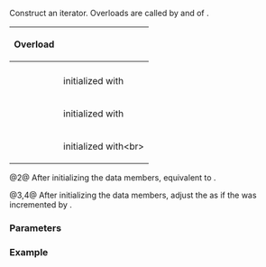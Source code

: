 {{cpp/ranges/join_with_view/iterator/title|''iterator''}}
{{cpp/ranges/join_with_view/navbar}}

{{dcl begin}}
{{dcl|num=1|since=c++23|1=
/*iterator*/() = default;
}}
{{dcl|num=2|since=c++23|
constexpr /*iterator*/( /*iterator*/&lt;!Const&gt; i )
    requires Const &amp;&amp;
        std::convertible_to&lt;ranges::iterator_t&lt;V&gt;, /*OuterIter*/&gt; &amp;&amp;
        std::convertible_to&lt;ranges::iterator_t&lt;/*InnerRng*/&gt;,
                            /*InnerIter*/&gt; &amp;&amp;
        std::convertible_to&lt;ranges::iterator_t&lt;Pattern&gt;, /*PatternIter*/&gt;;
}}
{{dcla|num=3|since=c++23|expos=yes|
constexpr /*iterator*/( /*Parent*/&amp; parent, /*OuterIter*/ outer )
    requires std::forward_range&lt;/*Base*/&gt;;
}}
{{dcla|num=4|since=c++23|expos=yes|
constexpr explicit /*iterator*/( /*Parent*/ parent )
    requires (!std::forward_range&lt;/*Base*/&gt;);
}}
{{dcl end}}

Construct an iterator. Overloads {{v|3,4}} are called by {{ltf|cpp/ranges/join_with_view/begin}} and {{ltf|cpp/ranges/join_with_view/end}} of {{lc|ranges::join_with_view}}.

{|class="wikitable" style="text-align: center;"
!rowspan=2|{{nbsp}}Overload{{nbsp}}
!colspan=3|{{rlps|/#Data members}}
|-
!style="font-weight: normal;"|{{tti|parent_}}
!style="font-weight: normal;"|{{tti|outer_it_}}
!style="font-weight: normal;"|{{tti|inner_it_}}
|-
|{{v|1}}
|initialized with {{c|nullptr}}
|[[cpp/language/value initialization|value-initialized]]&lt;br&gt;{{small|(only if {{rlpsi|/#Base}} models {{lconcept|forward_range}})}}
|rowspan=4|{{nbsp}}[[cpp/language/default initialization|default-initialized]]{{nbsp}}
|-
|{{v|2}}
|initialized with {{box|{{c/core|i.}}{{rlpsi|/#parent_}}}}
|{{nbsp}}initialized with {{box|{{c/core|std::move(i.}}{{rlpsi|/#outer_it_}}}}{{nbsp}}&lt;br&gt;{{small|(only if {{rlpsi|/#Base}} models {{lconcept|forward_range}})}}
|-
|{{v|3}}
|rowspan=2|initialized with&lt;br&gt;{{nbsp}}{{c|std::addressof(parent)}}{{nbsp}}
|initialized with {{c|std::move(outer)}}
|-
|{{v|4}}
|{{n/a}}
|}

@2@ After initializing the data members, equivalent to {{box|
{{c/core|if (i.}}{{rlpsi|/#inner_it_}}{{sep}}{{c/core|1=.index() == 0)}}&lt;br&gt;
{{nbspt|4}}{{rlpsi|/#inner_it_}}{{sep}}{{c/core|.template emplace&lt;0&gt;(std::get&lt;0&gt;(std::move(i.}}{{rlpsi|/#inner_it_}}{{sep}}{{c/core|)));}}&lt;br&gt;
{{c/core|else}}&lt;br&gt;
{{nbspt|4}}{{rlpsi|/#inner_it_}}{{sep}}{{c/core|.template emplace&lt;1&gt;(std::get&lt;1&gt;(std::move(i.}}{{rlpsi|/#inner_it_}}{{sep}}{{c/core|)));}}
}}.

@3,4@ After initializing the data members, adjust the {{rlp|/|outer iterator}} as if the {{rlp|/|inner iterator}} was incremented by {{rlpf|operator arith|operator++}}.

===Parameters===
{{par begin}}
{{par|i|a mutable iterator}}
{{par|parent|a {{lc|std::ranges::join_with_view}} object}}
{{par|outer|an iterator into the underlying range of {{c|parent}}}}
{{par end}}

===Example===
{{example}}

{{langlinks|de|es|fr|it|ja|pt|ru|zh}}